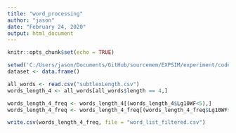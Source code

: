 ```yaml
---
title: "word_processing"
author: "jason"
date: "February 24, 2020"
output: html_document
---
```


```r
knitr::opts_chunk$set(echo = TRUE)
```

```r
setwd('C:/Users/jason/Documents/GitHub/sourcemem/EXPSIM/experiment/code/simultaneous/word-lists')
dataset <- data.frame()

all_words <- read.csv("subtlexLength.csv")
words_length_4 <- all_words[all_words$length == 4,]

words_length_4_freq <- words_length_4[(words_length_4$Lg10WF<5),]
words_length_4_freq <- words_length_4_freq[(words_length_4_freq$Lg10WF>1),]

write.csv(words_length_4_freq, file = "word_list_filtered.csv")

```